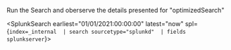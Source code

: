 
Run the Search and oberserve the details presented for "optimizedSearch"

<SplunkSearch earliest="01/01/2021:00:00:00" latest="now" spl={`index=_internal 
| search sourcetype="splunkd" 
| fields splunkserver`}>
</SplunkSearch>